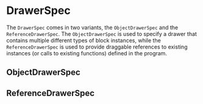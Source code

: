 
# DrawerSpec

The `DrawerSpec` comes in two variants, the `ObjectDrawerSpec` and the `ReferenceDrawerSpec`. The `ObjectDrawerSpec` is used to specify a drawer that contains multiple different types of block instances, while the `ReferenceDrawerSpec` is used to provide draggable references to existing instances (or calls to existing functions) defined in the program.

## ObjectDrawerSpec

<DocViewer
rows={ObjectDrawerSpec}
/>

## ReferenceDrawerSpec

<DocViewer
rows={ReferenceDrawerSpec}
/>
